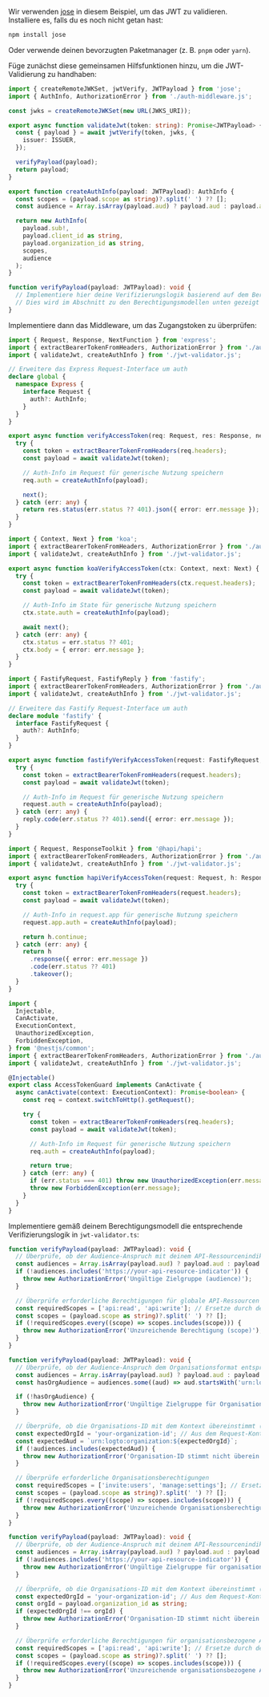 
Wir verwenden [jose](https://github.com/panva/jose) in diesem Beispiel, um das JWT zu validieren. Installiere es, falls du es noch nicht getan hast:

```bash
npm install jose
```

Oder verwende deinen bevorzugten Paketmanager (z. B. `pnpm` oder `yarn`).

Füge zunächst diese gemeinsamen Hilfsfunktionen hinzu, um die JWT-Validierung zu handhaben:

```ts title="jwt-validator.ts"
import { createRemoteJWKSet, jwtVerify, JWTPayload } from 'jose';
import { AuthInfo, AuthorizationError } from './auth-middleware.js';

const jwks = createRemoteJWKSet(new URL(JWKS_URI));

export async function validateJwt(token: string): Promise<JWTPayload> {
  const { payload } = await jwtVerify(token, jwks, {
    issuer: ISSUER,
  });

  verifyPayload(payload);
  return payload;
}

export function createAuthInfo(payload: JWTPayload): AuthInfo {
  const scopes = (payload.scope as string)?.split(' ') ?? [];
  const audience = Array.isArray(payload.aud) ? payload.aud : payload.aud ? [payload.aud] : [];

  return new AuthInfo(
    payload.sub!,
    payload.client_id as string,
    payload.organization_id as string,
    scopes,
    audience
  );
}

function verifyPayload(payload: JWTPayload): void {
  // Implementiere hier deine Verifizierungslogik basierend auf dem Berechtigungsmodell
  // Dies wird im Abschnitt zu den Berechtigungsmodellen unten gezeigt
}
```

Implementiere dann das Middleware, um das Zugangstoken zu überprüfen:

<Tabs groupId="api-framework">
  <TabItem value="express" label="Express.js">

```ts title="auth-middleware.ts"
import { Request, Response, NextFunction } from 'express';
import { extractBearerTokenFromHeaders, AuthorizationError } from './auth-middleware.js';
import { validateJwt, createAuthInfo } from './jwt-validator.js';

// Erweitere das Express Request-Interface um auth
declare global {
  namespace Express {
    interface Request {
      auth?: AuthInfo;
    }
  }
}

export async function verifyAccessToken(req: Request, res: Response, next: NextFunction) {
  try {
    const token = extractBearerTokenFromHeaders(req.headers);
    const payload = await validateJwt(token);

    // Auth-Info im Request für generische Nutzung speichern
    req.auth = createAuthInfo(payload);

    next();
  } catch (err: any) {
    return res.status(err.status ?? 401).json({ error: err.message });
  }
}
```

  </TabItem>
  <TabItem value="koa" label="Koa.js">

```ts title="auth-middleware.ts"
import { Context, Next } from 'koa';
import { extractBearerTokenFromHeaders, AuthorizationError } from './auth-middleware.js';
import { validateJwt, createAuthInfo } from './jwt-validator.js';

export async function koaVerifyAccessToken(ctx: Context, next: Next) {
  try {
    const token = extractBearerTokenFromHeaders(ctx.request.headers);
    const payload = await validateJwt(token);

    // Auth-Info im State für generische Nutzung speichern
    ctx.state.auth = createAuthInfo(payload);

    await next();
  } catch (err: any) {
    ctx.status = err.status ?? 401;
    ctx.body = { error: err.message };
  }
}
```

  </TabItem>
  <TabItem value="fastify" label="Fastify">

```ts title="auth-middleware.ts"
import { FastifyRequest, FastifyReply } from 'fastify';
import { extractBearerTokenFromHeaders, AuthorizationError } from './auth-middleware.js';
import { validateJwt, createAuthInfo } from './jwt-validator.js';

// Erweitere das Fastify Request-Interface um auth
declare module 'fastify' {
  interface FastifyRequest {
    auth?: AuthInfo;
  }
}

export async function fastifyVerifyAccessToken(request: FastifyRequest, reply: FastifyReply) {
  try {
    const token = extractBearerTokenFromHeaders(request.headers);
    const payload = await validateJwt(token);

    // Auth-Info im Request für generische Nutzung speichern
    request.auth = createAuthInfo(payload);
  } catch (err: any) {
    reply.code(err.status ?? 401).send({ error: err.message });
  }
}
```

  </TabItem>
  <TabItem value="hapi" label="Hapi.js">

```ts title="auth-middleware.ts"
import { Request, ResponseToolkit } from '@hapi/hapi';
import { extractBearerTokenFromHeaders, AuthorizationError } from './auth-middleware.js';
import { validateJwt, createAuthInfo } from './jwt-validator.js';

export async function hapiVerifyAccessToken(request: Request, h: ResponseToolkit) {
  try {
    const token = extractBearerTokenFromHeaders(request.headers);
    const payload = await validateJwt(token);

    // Auth-Info in request.app für generische Nutzung speichern
    request.app.auth = createAuthInfo(payload);

    return h.continue;
  } catch (err: any) {
    return h
      .response({ error: err.message })
      .code(err.status ?? 401)
      .takeover();
  }
}
```

  </TabItem>
  <TabItem value="nestjs" label="NestJS">

```ts title="access-token.guard.ts"
import {
  Injectable,
  CanActivate,
  ExecutionContext,
  UnauthorizedException,
  ForbiddenException,
} from '@nestjs/common';
import { extractBearerTokenFromHeaders, AuthorizationError } from './auth-middleware.js';
import { validateJwt, createAuthInfo } from './jwt-validator.js';

@Injectable()
export class AccessTokenGuard implements CanActivate {
  async canActivate(context: ExecutionContext): Promise<boolean> {
    const req = context.switchToHttp().getRequest();

    try {
      const token = extractBearerTokenFromHeaders(req.headers);
      const payload = await validateJwt(token);

      // Auth-Info im Request für generische Nutzung speichern
      req.auth = createAuthInfo(payload);

      return true;
    } catch (err: any) {
      if (err.status === 401) throw new UnauthorizedException(err.message);
      throw new ForbiddenException(err.message);
    }
  }
}
```

  </TabItem>
</Tabs>

Implementiere gemäß deinem Berechtigungsmodell die entsprechende Verifizierungslogik in `jwt-validator.ts`:

<Tabs groupId="permission-models">
<TabItem value="global-api-resources" label="Globale API-Ressourcen">

```ts title="jwt-validator.ts"
function verifyPayload(payload: JWTPayload): void {
  // Überprüfe, ob der Audience-Anspruch mit deinem API-Ressourcenindikator übereinstimmt
  const audiences = Array.isArray(payload.aud) ? payload.aud : payload.aud ? [payload.aud] : [];
  if (!audiences.includes('https://your-api-resource-indicator')) {
    throw new AuthorizationError('Ungültige Zielgruppe (audience)');
  }

  // Überprüfe erforderliche Berechtigungen für globale API-Ressourcen
  const requiredScopes = ['api:read', 'api:write']; // Ersetze durch deine tatsächlich erforderlichen Berechtigungen
  const scopes = (payload.scope as string)?.split(' ') ?? [];
  if (!requiredScopes.every((scope) => scopes.includes(scope))) {
    throw new AuthorizationError('Unzureichende Berechtigung (scope)');
  }
}
```

</TabItem>
<TabItem value="organization-permissions" label="Organisations-(Nicht-API)-Berechtigungen">

```ts title="jwt-validator.ts"
function verifyPayload(payload: JWTPayload): void {
  // Überprüfe, ob der Audience-Anspruch dem Organisationsformat entspricht
  const audiences = Array.isArray(payload.aud) ? payload.aud : payload.aud ? [payload.aud] : [];
  const hasOrgAudience = audiences.some((aud) => aud.startsWith('urn:logto:organization:'));

  if (!hasOrgAudience) {
    throw new AuthorizationError('Ungültige Zielgruppe für Organisationsberechtigungen');
  }

  // Überprüfe, ob die Organisations-ID mit dem Kontext übereinstimmt (möglicherweise musst du dies aus dem Request-Kontext extrahieren)
  const expectedOrgId = 'your-organization-id'; // Aus dem Request-Kontext extrahieren
  const expectedAud = `urn:logto:organization:${expectedOrgId}`;
  if (!audiences.includes(expectedAud)) {
    throw new AuthorizationError('Organisation-ID stimmt nicht überein');
  }

  // Überprüfe erforderliche Organisationsberechtigungen
  const requiredScopes = ['invite:users', 'manage:settings']; // Ersetze durch deine tatsächlich erforderlichen Berechtigungen
  const scopes = (payload.scope as string)?.split(' ') ?? [];
  if (!requiredScopes.every((scope) => scopes.includes(scope))) {
    throw new AuthorizationError('Unzureichende Organisationsberechtigung (scope)');
  }
}
```

</TabItem>
<TabItem value="organization-level-api-resources" label="Organisationsbezogene API-Ressourcen">

```ts title="jwt-validator.ts"
function verifyPayload(payload: JWTPayload): void {
  // Überprüfe, ob der Audience-Anspruch mit deinem API-Ressourcenindikator übereinstimmt
  const audiences = Array.isArray(payload.aud) ? payload.aud : payload.aud ? [payload.aud] : [];
  if (!audiences.includes('https://your-api-resource-indicator')) {
    throw new AuthorizationError('Ungültige Zielgruppe für organisationsbezogene API-Ressourcen');
  }

  // Überprüfe, ob die Organisations-ID mit dem Kontext übereinstimmt (möglicherweise musst du dies aus dem Request-Kontext extrahieren)
  const expectedOrgId = 'your-organization-id'; // Aus dem Request-Kontext extrahieren
  const orgId = payload.organization_id as string;
  if (expectedOrgId !== orgId) {
    throw new AuthorizationError('Organisation-ID stimmt nicht überein');
  }

  // Überprüfe erforderliche Berechtigungen für organisationsbezogene API-Ressourcen
  const requiredScopes = ['api:read', 'api:write']; // Ersetze durch deine tatsächlich erforderlichen Berechtigungen
  const scopes = (payload.scope as string)?.split(' ') ?? [];
  if (!requiredScopes.every((scope) => scopes.includes(scope))) {
    throw new AuthorizationError('Unzureichende organisationsbezogene API-Berechtigungen (scope)');
  }
}
```

</TabItem>
</Tabs>
